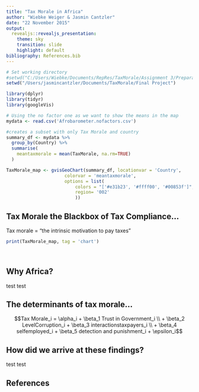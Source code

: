 ```yaml
---
title: "Tax Morale in Africa"
author: "Wiebke Weiger & Jasmin Cantzler"
date: "22 November 2015"
output: 
  revealjs::revealjs_presentation:
    theme: sky
    transition: slide
    highlight: default
bibliography: References.bib
---
```

```r
# Set working directory
#setwd("C:/Users/Wiebke/Documents/RepRes/TaxMorale/Assignment 3/PreparatoryWork")
setwd("/Users/jasmincantzler/Documents/TaxMorale/Final Project")

library(dplyr)
library(tidyr)
library(googleVis)

# Using the no factor one as we want to show the means in the map
mydata <- read.csv('Afrobarometer.nofactors.csv')

#creates a subset with only Tax Morale and country
summary_df <- mydata %>% 
  group_by(Country) %>% 
  summarise(
    meantaxmorale = mean(TaxMorale, na.rm=TRUE)
  )

TaxMorale_map <- gvisGeoChart(summary_df, locationvar = 'Country',
                      colorvar = 'meantaxmorale',
                      options = list(
                          colors = "['#e31b23', '#ffff00', '#00853f']",
                          region= '002'
                          ))

```

## Tax Morale the Blackbox of Tax Compliance...
<style type="text/css">
p { text-align: left; }
</style>

Tax morale = "the intrinsic motivation to pay taxes"
```r
print(TaxMorale_map, tag = 'chart')
```

<br>

## Why Africa?
test test 

## The determinants of tax morale...

$$Tax Morale_i = \alpha_i + \beta_1 Trust in Government_i \\
+ \beta_2 LevelCorruption_i + \beta_3 interactionstaxpayers_i \\ 
+ \beta_4 selfemployed_i + \beta_5 detection and punishment_i + \epsilon_i$$

## How did we arrive at these findings? 
test test 

## References
